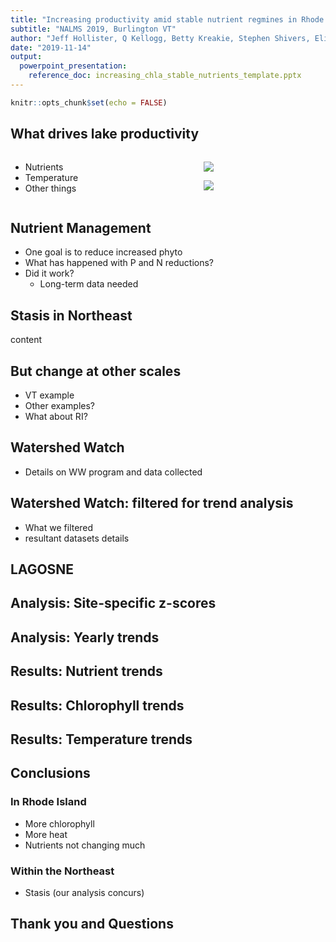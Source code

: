 ```yaml
---
title: "Increasing productivity amid stable nutrient regmines in Rhode Island Lakes and Reservoirs"
subtitle: "NALMS 2019, Burlington VT"
author: "Jeff Hollister, Q Kellogg, Betty Kreakie, Stephen Shivers, Elizabeth Herron, Linda Green, Bryan Milstead, and Art Gold"
date: "2019-11-14"
output:  
  powerpoint_presentation:
    reference_doc: increasing_chla_stable_nutrients_template.pptx
---
```


```r
knitr::opts_chunk$set(echo = FALSE)
```

## What drives lake productivity
::::::::::::::{.columns}
:::{.column}
- Nutrients
- Temperature
- Other things
:::
:::{.column}

![](figures/es-2016-02575v_0006.jpeg)

![](figures/tn_tp_chla_plot.jpg)
:::
::::::::::::::

## Nutrient Management

- One goal is to reduce increased phyto
- What has happened with P and N reductions?
- Did it work?
  - Long-term data needed

## Stasis in Northeast

content

## But change at other scales

- VT example
- Other examples?
- What about RI?

## Watershed Watch

- Details on WW program and data collected

## Watershed Watch: filtered for trend analysis

- What we filtered
- resultant datasets details

## LAGOSNE

## Analysis: Site-specific z-scores

## Analysis: Yearly trends

## Results: Nutrient trends

## Results: Chlorophyll trends

## Results: Temperature trends

## Conclusions

### In Rhode Island
- More chlorophyll
- More heat
- Nutrients not changing much

### Within the Northeast
- Stasis (our analysis concurs)

## Thank you and Questions